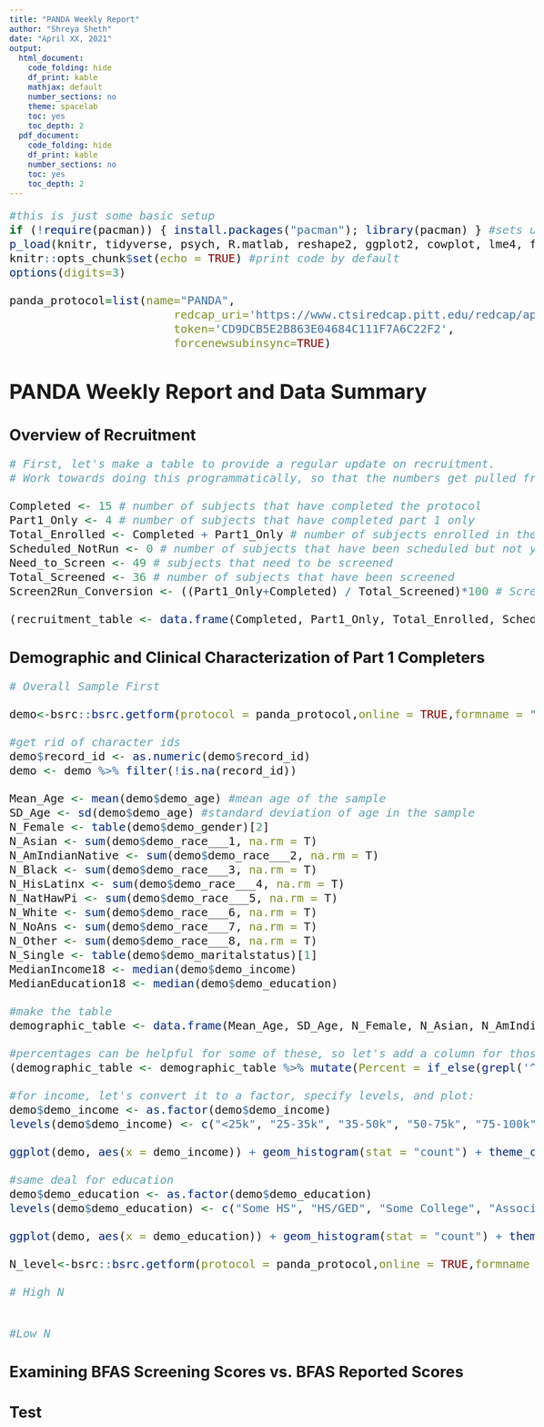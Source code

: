 ```yaml
---
title: "PANDA Weekly Report"
author: "Shreya Sheth"
date: "April XX, 2021"
output:
  html_document:
    code_folding: hide
    df_print: kable
    mathjax: default
    number_sections: no
    theme: spacelab
    toc: yes
    toc_depth: 2
  pdf_document:
    code_folding: hide
    df_print: kable
    number_sections: no
    toc: yes
    toc_depth: 2
---
```

<style type="text/css">
body{ font-size: 18px; max-width: 1600px; margin: auto; padding: 1em; }
code.r{ font-size: 20px; }
p { padding-top: 8px; padding-bottom: 8px; }
pre { font-size: 16px; }
</style>

```r
#this is just some basic setup
if (!require(pacman)) { install.packages("pacman"); library(pacman) } #sets up pacman package, which simplifies loading of all the packages below
p_load(knitr, tidyverse, psych, R.matlab, reshape2, ggplot2, cowplot, lme4, flextable, emmeans) #packages to load
knitr::opts_chunk$set(echo = TRUE) #print code by default
options(digits=3) 

panda_protocol=list(name="PANDA",
                        redcap_uri='https://www.ctsiredcap.pitt.edu/redcap/api/',
                        token='CD9DCB5E2B863E04684C111F7A6C22F2',
                        forcenewsubinsync=TRUE)

```

# PANDA Weekly Report and Data Summary

## Overview of Recruitment

```r
# First, let's make a table to provide a regular update on recruitment. 
# Work towards doing this programmatically, so that the numbers get pulled from redcap each time the markdown is generated, as opposed to you having to manually update them

Completed <- 15 # number of subjects that have completed the protocol
Part1_Only <- 4 # number of subjects that have completed part 1 only
Total_Enrolled <- Completed + Part1_Only # number of subjects enrolled in the study (consented)
Scheduled_NotRun <- 0 # number of subjects that have been scheduled but not yet run
Need_to_Screen <- 49 # subjects that need to be screened
Total_Screened <- 36 # number of subjects that have been screened
Screen2Run_Conversion <- ((Part1_Only+Completed) / Total_Screened)*100 # Screen to Completion Conversion rate

(recruitment_table <- data.frame(Completed, Part1_Only, Total_Enrolled, Scheduled_NotRun, Need_to_Screen, Total_Screened, Screen2Run_Conversion) %>% pivot_longer(Completed:Screen2Run_Conversion, names_to = "Metric", values_to = "Value"))

```

## Demographic and Clinical Characterization of Part 1 Completers

```r

# Overall Sample First

demo<-bsrc::bsrc.getform(protocol = panda_protocol,online = TRUE,formname = "demographic_information")

#get rid of character ids
demo$record_id <- as.numeric(demo$record_id)
demo <- demo %>% filter(!is.na(record_id))

Mean_Age <- mean(demo$demo_age) #mean age of the sample
SD_Age <- sd(demo$demo_age) #standard deviation of age in the sample
N_Female <- table(demo$demo_gender)[2]
N_Asian <- sum(demo$demo_race___1, na.rm = T)
N_AmIndianNative <- sum(demo$demo_race___2, na.rm = T)
N_Black <- sum(demo$demo_race___3, na.rm = T)
N_HisLatinx <- sum(demo$demo_race___4, na.rm = T)
N_NatHawPi <- sum(demo$demo_race___5, na.rm = T)
N_White <- sum(demo$demo_race___6, na.rm = T)
N_NoAns <- sum(demo$demo_race___7, na.rm = T)
N_Other <- sum(demo$demo_race___8, na.rm = T)
N_Single <- table(demo$demo_maritalstatus)[1]
MedianIncome18 <- median(demo$demo_income)
MedianEducation18 <- median(demo$demo_education)

#make the table
demographic_table <- data.frame(Mean_Age, SD_Age, N_Female, N_Asian, N_AmIndianNative, N_Black, N_HisLatinx, N_NatHawPi, N_White, N_NoAns, N_Other, N_Single, MedianIncome18, MedianEducation18, row.names = NULL) %>% pivot_longer(Mean_Age:MedianEducation18, names_to = "Demographic", values_to = "Value")

#percentages can be helpful for some of these, so let's add a column for those
(demographic_table <- demographic_table %>% mutate(Percent = if_else(grepl('^N_', demographic_table$Demographic), ((demographic_table$Value / Total_Enrolled) * 100), NA_real_)))

#for income, let's convert it to a factor, specify levels, and plot: 
demo$demo_income <- as.factor(demo$demo_income)
levels(demo$demo_income) <- c("<25k", "25-35k", "35-50k", "50-75k", "75-100k", "100-150k", ">150k", "No Answer")

ggplot(demo, aes(x = demo_income)) + geom_histogram(stat = "count") + theme_cowplot()

#same deal for education
demo$demo_education <- as.factor(demo$demo_education)
levels(demo$demo_education) <- c("Some HS", "HS/GED", "Some College", "Associates", "BA/BS", "Postgrad", "Masters", "Phd/JD/MD")

ggplot(demo, aes(x = demo_education)) + geom_histogram(stat = "count") + theme_cowplot()

N_level<-bsrc::bsrc.getform(protocol = panda_protocol,online = TRUE,formname = "record_registration")

# High N


#Low N
```

## Examining BFAS Screening Scores vs. BFAS Reported Scores

## Test